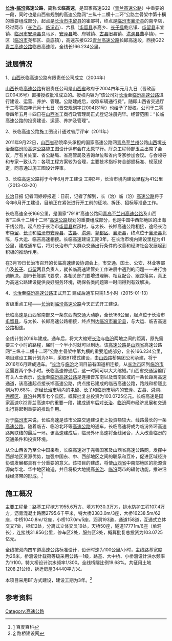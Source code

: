 
{{中国高速公路信息框
| 编号 = G22
| 名称 = 长治-临汾（青岛－兰州）高速公路
| 自定头部 = 
| 地圖 = 
| 路線簡稱 = 长临
| 最近通車日期 = 未通车，正在施工中，预计2018年8月通车<ref>{{cite web|author1=高秀云|author2=柴云祥|title=白建成：全面开启新时代交通强市建设新征程|url=http://mp.weixin.qq.com/s?__biz=MzI1NjQ2MzM3OQ==&mid=2247488328&idx=1&sn=679078a0b1c75ce79069ce633b2b93d3&chksm=ea271434dd509d22c3e0b24f980bc7c2705213237cbcf6ac49917710f72b12529769ccacfecd&scene=0#rd|website=临汾日报|accessdate=2018-03-26|archive-date=2019-07-10|archive-url=https://web.archive.org/web/20190710192109/https://mp.weixin.qq.com/s?__biz=MzI1NjQ2MzM3OQ==&mid=2247488328&idx=1&sn=679078a0b1c75ce79069ce633b2b93d3&chksm=ea271434dd509d22c3e0b24f980bc7c2705213237cbcf6ac49917710f72b12529769ccacfecd&scene=0#rd|dead-url=no}}</ref>
| 规划总里程 = 166.234
| 起點 = [[长治市|长治市]][[屯留县|屯留县]]崔邵村
| 終點 = [[临汾市|临汾市]][[襄汾县|襄汾县]]南辛店
| 出口處數 = 
| 服务区数 = 
}}

'''[[長治市|长治]]-[[临汾|临汾]]高速公路'''，简称'''长临高速'''，是国家高速G22（[[青兰高速公路|青兰高速公路]]）中重要的一段，同时也是山西省规划的高速公路网“三纵十二横十二环”公路主骨架中第十横的重要组成部分，起点是[[长治市|长治市]][[屯留县|屯留县]]的崔邵村，终点是[[临汾市|临汾市]][[襄汾县|襄汾县]]的南辛店，经过两市（[[长治市|长治市]]、[[临汾市|临汾市]]）、六县（[[屯留县|屯留县]]李高乡、[[长子县|长子县]]鲍店镇、[[屯留县|屯留县]]丰宜镇、[[临汾市|临汾市]][[安泽县|安泽县]]良马乡、[[安泽县|安泽县]]城、府城镇、[[古县|古县]]旧县镇、[[洪洞县|洪洞县]]曲亭镇)，一区（[[临汾市|临汾市]]尧都区、县底镇），高速东接G22[[青兰高速公路|青兰高速公路]]长邯高速段，西接G22[[青兰高速公路|青兰高速公路]]临吉高速段，全线长166.234公里。

== 进展情况 ==
1、[[山西|山西]]长临高速公路有限责任公司成立（2004年）

[[山西|山西]]长临[[高速公路|高速公路]]有限责任公司是[[山西省|山西省]]政府于2004四年元月九日（晋政函[2004]6号）直接授权批准成立的。授权内容为“该公司对[[長治市|长治]]至[[临汾|临汾]][[高速公路|高速公路]]进行建设、运营、养护、管理。公路建成后，收取车辆通行费”。随即山西省交通厅于二零零四年元月十七日（晋交规划字[2004]31号）也给予了授权。公司于二零零四年五月十四日在[[山西省|山西省]]工商行政管理局正式登记注册完毕。经营范围：“长临高速公路的投资建设、运营、养护及管理”。


2、长临高速公路施工图设计通过省厅评审（2011年）

2011年9月22日，[[山西省|山西省]]勘院牵头承担的国家高速公路网[[青岛|青岛]]至[[兰州|兰州]]公路[[山西|山西]]境[[長治市|长治]]至[[临汾|临汾]]段[[高速公路|高速公路]]施工图设计评审会在[[太原|太原]]举行。厅总工程师郜玉兰出席了会议，厅有关处室、省公路局、省高管局及咨询单位和省内专家参加会议。与会领导和专家一致认为：各项工程方案较为合理，主要技术指标符合部颁标准、规范规定，同意通过施工图设计评审。


3、长临高速公路将于今年6月开工建设 工期3年，长治市境内建设里程为41公里 （2013-03-20）

[[長治市|长治]]日报 记者闫婷婷报道：日前，记者了解到，长（治）临（汾）[[高速公路|高速公路]]将于今年6月开工建设，目前正在紧张进行开工前的征地、拆迁、招标等准备工作。

长临高速全长166公里，是国家“7918”高速公路网[[青岛|青岛]]至[[兰州|兰州]][[高速公路|高速公路]]及山西省“三纵十二横十二环”[[高速公路|高速公路]]规划的重要组成部分，也是中国中西部地区的出海干线公路。起点位于长治市[[屯留县|屯留县]]崔邵村，与太长、长邯高速公路相接，途经长治市[[屯留|屯留]]、[[长子|长子]]和[[临汾市|临汾市]][[安泽县|安泽县]]、[[古县|古县]]、[[洪洞|洪洞]]、[[尧都区|尧都区]]、[[襄汾县|襄汾县]]，终点位于[[襄汾县|襄汾县]]北陈，与大运、临吉高速相接。长临高速建设工期3年，在长治市境内建设里程为41公里，建成通车后，将对长治市广大群众交通出行条件的改善和经济社会发展起到积极的推动作用。

在3月19日长治市召开的长临高速建设协调会上，市交通、国土、公安、林业等部门及[[长子|长子]]、[[屯留|屯留]]两县负责人，就长临高速建管处工作进展中遇到的问题一一进行协调解决。副市长陈鹏飞要求，各相关部门要增进理解、相互配合、跟踪落实，真正为高速公路建设提供良好服务环境，确保各类问题第一时间得到有效解决。


4、[[長治市|长治]]至[[临汾|临汾]][[高速公路|高速公路]]正式开工 建成后通车只需1.5小时（2015-01-13）

省级重点工程——[[長治市|长治]]到[[临汾|临汾]][[高速公路|高速公路]]今天正式开工建设。

长临高速是山西省南部又一条东西向交通大动脉，全长166公里，起点位于长治市[[屯留县|屯留县]]，与太长、长邯高速公路相接，终点到达[[临汾市|临汾市]][[襄汾县|襄汾县]]，与大运、临吉高速公路相连。

全线计划2016年建成。通车后，将大大缩短[[長治市|长治]]与[[临汾|临汾]]两地之间的距离，原先需要三个小时的路程，届时一个半小时就可以到达。该[[高速公路|高速公路]]是[[山西省|山西省]]高速公路网“三纵十二横十二环”公路主骨架中第九横的重要组成部分，全长166.234公里，项目建设工期计划为3年，采取BT模式建设，由[[山西|山西]]路桥集团公司承建，将于2016年6月建成通车。“[[長治市|长治]]与[[临汾|临汾]]之间目前有国道相连接，从[[长治市|长治市]]区到[[临汾市|临汾市]]区需要两个多小时。长临高速修通后，这一时间可以大大缩短。”山西省交通运输厅有关人士表示，[[長治市|长治]]至[[临汾|临汾]][[高速公路|高速公路]]是连接晋东南以及晋南区域的一条长距离高速通道，该高速起点接长邯高速公路，终点接已建成的临吉高速公路，路线和桥隧比例为19.68%，途经[[长治市|长治市]]境内的[[屯留|屯留]]、[[长子|长子]]和[[临汾市|临汾市]]境内的[[安泽|安泽]]、[[古县|古县]]、[[洪洞|洪洞]]、[[尧都区|尧都区]]、[[襄汾|襄汾]]共两市七个县区。概算批复总投资为103.0725亿元。长临高速是国家高速G22青兰高速中的重要一段，建成通车后对[[長治市|长治]]、[[临汾|临汾]]两市经济发展和交通出行将起到重要的推动作用。

对于[[临汾市|临汾市]]来说，长临高速是该市公路交通建设史上投资额较大、线路最长的一条[[高速公路|高速公路]]。随着临吉、临汾北环等[[高速公路|高速公路]]的通车，长临高速将成为临汾外环高速路网联结的最后一环。该高速建成后，临汾外环高速将全线闭合，大大改善临汾的交通条件和投资环境。

从全山西省乃至全中国来看，长临高速对于完善国家及山西省高速公路网，发挥中西部地区资源优势，加强中国东、中、西部地区之间的联系和互补，促进区域经济协调发展都具有十分重要的意义。该项目的建成，将使[[山西省|山西省]]中南部地区的能源资源向华北、华中地区输送，并且将极大地提高[[長治市|长治]]、[[临汾|临汾]]两市的辐射功能，推进沿线经济带的形成。<ref>[http://baike.baidu.com/link?url=e71VcAQrvgrSd0FjDZFmy0TYWzXk1rVBn-CJaOrifYUHoiO7jzbe0dHeeKKYb00eIVQd59K4LjCwhLQx9mM2xq] {{Wayback|url=http://baike.baidu.com/link?url=e71VcAQrvgrSd0FjDZFmy0TYWzXk1rVBn-CJaOrifYUHoiO7jzbe0dHeeKKYb00eIVQd59K4LjCwhLQx9mM2xq |date=20190710192111 }}百度百科</ref>

== 施工概况 ==
主要工程量：路基工程挖方1955.6万方、填方1930.3万方，排水防护工程107.4万方，沥青混凝土路面2795.6千平米，特大桥3383.0m/3座，大桥16238.5m/62座，中桥1040.8m/12座，小桥107.0m/5座，涵洞193道，通道158道，互通式立体交叉7处，枢纽2处，分离式立体交叉19处，天桥50座，隧道17771m/6座（单洞长），连接线31.856公里，停车区2处，服务区3处，概算批复总投资为103.0725亿元。  

全线按双向四车道高速公路标准设计，设计时速为100公里/小时，主线路基宽度为26米，桥涵设计载荷等级采用公路一1级，路基、大中桥、小桥涵设计洪水频率为1/100，特大桥设计洪水频率1/300。全线桥隧比例19.68%。共征用土地1208.21公顷，拆迁房屋34440平方米。  

本项目采用BT方式建设，建设工期为3年。<ref>[http://www.lqjs.com/index.php?m=content&c=index&a=show&catid=26&id=5517] {{Wayback|url=http://www.lqjs.com/index.php?m=content&c=index&a=show&catid=26&id=5517 |date=20160402083825 }}路桥建设网</ref>

== 参考资料 ==


[[Category:高速公路|Category:高速公路]]